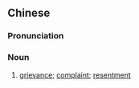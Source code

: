 {{also|怨气}}
==Chinese==
{{zh-forms|s=怨气}}

===Pronunciation===
{{zh-pron
|m=yuànqì
|c=jyun3 hei3
|mn=qz,xm,zz:oàn-khì
|cat=n
}}

===Noun===
{{zh-noun}}

# [[grievance]]; [[complaint]]; [[resentment]]